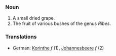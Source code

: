 ===Noun===

# A small dried grape.
# The fruit of various bushes of the genus ''Ribes''.

===Translations===

*German:  [[Korinthe]] ''f'' (1), [[Johannesbeere]] ''f'' (2)